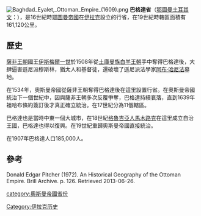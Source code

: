 [[File:Baghdad_Eyalet,_Ottoman_Empire_(1609).png|thumb]]
'''巴格達省'''（[[鄂圖曼土耳其文|鄂圖曼土耳其文]]：{{lang|ota|ایالت بغداد}}），是16世紀時[[鄂圖曼帝國|鄂圖曼帝國]]在[[伊拉克|伊拉克]]設立的行省，在19世紀時轄區面積有161,120公里。

==歷史==
[[薩非王朝|薩非王朝]]國王[[伊斯梅爾一世|伊斯梅爾一世]]於1508年從[[土庫曼族|土庫曼族]][[白羊王朝|白羊王朝]]手中奪得巴格達後，大肆逼害遜尼派穆斯林，猶太人和基督徒，還破壞了遜尼派法學家[[阿布·哈尼法|阿布·哈尼法]]墓地。

在1534年，奧斯曼帝國從薩非王朝奪得巴格達後在這里設置行省。在奧斯曼帝國統治下一個世紀中，因與薩非王朝多次反覆爭奪，巴格達持續衰落，直到1639年祖哈布條約簽訂後才真正確立統治。在17世紀分為11個轄區。

巴格達也是當時中東一個大城市，在18世紀[[格魯吉亞人|格魯吉亞人]][[馬木路克|馬木路克]]在這里成立自治王國，巴格達也得以復興。在19世紀重歸奧斯曼帝國直接統治。

在1907年巴格達人口185,000人。

==參考==
Donald Edgar Pitcher (1972). An Historical Geography of the Ottoman Empire. Brill Archive. p. 126. Retrieved 2013-06-26.

{{奥斯曼帝国行政区划}}
[[category:奧斯曼帝國省份|category:奧斯曼帝國省份]]
[[Category:伊拉克历史|Category:伊拉克历史]]